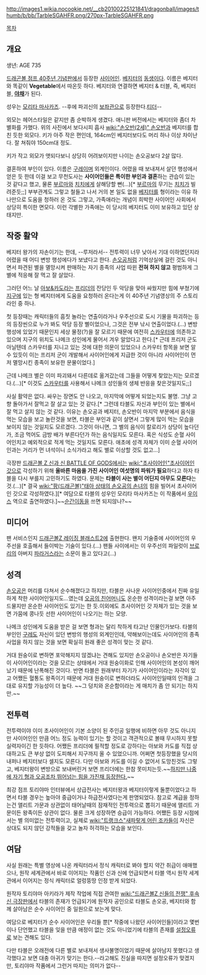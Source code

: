 http://images1.wikia.nocookie.net/__cb20100225121841/dragonball/images/thumb/b/bb/TarbleSGAHFR.png/270px-TarbleSGAHFR.png

[[목차]]

== 개요 ==
생년: AGE 735

[[드래곤볼 점프 40주년 기념판]]에서 등장한 [[사이어인]]. [[베지터]]의 [[동생]]이다. 이름은 베지터와 똑같이 '''Vegetable'''에서 따온듯 하다. 베지터와 연결하면 베지터 & 터블, 즉, 베지터블, '''[[야채]]'''가 된다.

성우는 [[모리타 마사카즈]]. --후에 파괴신의 [[우이스|보좌관]]으로 등장한다.[[티더]]--

외모는 헤어스타일은 같지만 좀 순박하게 생겼다. 애니판 버전에서는 베지터와 좀더 차별화를 가했다. 위의 사진에서 보다시피 흡사 [[wiki:"손오반(2세)" 손오반]]과 베지터를 합친 듯한 외모다. 키가 아주 작은 편인데, 164cm인 베지터보다도 머리 하나 이상 차이난다. 잘 쳐줘야 150cm대 정도.

키가 작고 외모가 앳되다보니 상당히 어려보이지만 나이는 손오공보다 2살 많다.

결혼하여 부인이 있다. 이름은 [[구레]]이며 외계인이다. 어렸을 때 보내져서 살던 행성에서 얻은 듯 한데 이걸 보고 무천도사는 '''사이어인들은 특이한 부인과 결혼'''하는 관습이 있는 것 같다고 했고, 물론 [[부르마]]와 [[치치]]에게 살해당할 뻔(...)[* [[부르마]]의 무기는 [[치치]]가 빌려준듯;;] 부부관계도 그렇고 철들고 나서 거의 본 일도 없을 [[베지터]]를 형이라는 이유 하나만으로 도움을 청하러 온 것도 그렇고, 가족애라는 개념이 희박한 사이어인 사회에서 상당히 특이한 면모다. 이런 각별한 가족애는 이 당시의 베지터도 이미 보유하고 있던 상태지만.

== 작중 활약 ==
베지터 왕가의 자손이기는 한데, --루저라서-- 전투력이 너무 낮아서 기대 이하였던지라 어렸을 때 어디 변방 행성에다가 보냈다고 한다. [[손오공]]처럼 기억상실에 걸린 것도 아니면서 파견된 별을 멸망시켜 판매하는 자기 종족의 사업 따윈 '''전혀 하지 않고''' 평범하게 그 별에 적응해 잘 먹고 잘 살았다.

그러던 어느 날 [[아보&카도]]라는 [[프리더]]의 잔당인 두 악당을 맞아 싸웠지만 힘에 부쳤기에 [[지구]]에 있는 형 베지터에게 도움을 요청하러 온다는게 이 40주년 기념영상의 주 스토리라인 중 하나.

첫 등장때는 캐릭터들의 흠칫 놀라는 연출이라거나 우주선으로 도시 기물을 파괴하는 등의 등장씬으로 누가 봐도 악당 등장 삘이었으나, 그것은 전부 낚시 연출이었다.(...) 변방 행성에 있었기 때문인지 세상 물정(?)을 잘 모르기 때문에 여전히 [[스카우터]]에 의존하고 있으며 지구의 위치도 나메크 성인에게 물어서 겨우 알았다고 한다.[* 근데 프리저 군도 아닐텐데 스카우터를 지니고 있는 것에 대한 의문이 있었으나 스카우터 항목을 보면 알 수 있듯이 이는 프리저 군이 개발해서 사이어인에게 지급한 것이 아니라 사이어인이 먼저 멸망시킨 종족이 보유한 문물이었다.]

근데 나메크 별은 이미 파괴돼서 다른데로 옮겨갔는데 그들을 어떻게 찾았는지는 모르겠다.(...)[* 이것도 [[스카우터]]를 사용해서 나메크 성인들의 생체 반응을 찾은것일지도;;]

사실 활약은 없다. 싸우는 장면도 안 나오고, 마지막에 어떻게 되었는지도 불명. 그냥 고향 돌아가서 잘먹고 잘 살고 있는 것 같다.[* 그런데 타블도 자신과 부인이 있는 별에서 잘 먹고 살지 않는 것 같다. 이유는 손오공과 베지터, 손오반이 마지막 부분에서 음식을 먹는 모습을 보고 놀란것을 보면, 타블은 부인과 같이 살면서 그렇게 많이 먹는 모습을 보이지 않는 것일지도 모르겠다. 그것이 아니면, 그 별의 음식이 칼로리가 상당이 높다던가, 조금 먹어도 금방 배가 부른다던가 하는 음식일지도 모른다. 혹은 식성도 순혈 사이어인치고 예외적으로 적게 먹는 것일지도 모른다. 애초에 성격 자체가 이미 순혈 사이어인과는 거리가 먼 녀석이니 소식가라고 해도 별로 이상할 것도 없고...]

극장판 [[드래곤볼 Z 신과 신 BATTLE OF GODS]]에서는 [[wiki:"초사이어인"초사이어인 갓]]으로 각성하기 위해 '''올바른 마음을 가진 사이어인 여섯명의 파워가 필요'''하다고 하자 타블을 다시 부를지 고민하기도 하였다. 문제는 '''타블이 사는 별이 어딘지 아무도 모른다'''는 것.(...)[* 결국 [[wiki:"팡(드래곤볼)"태아 상태의 손오공의 손녀]]의 힘을 빌어서 초사이어인 갓으로 각성하였다.][* 여담으로 타블의 성우인 모리타 마사카즈는 이 작품에서 [[우이스]] 역으로 출연하였다.]~~[[순간이동]]을 쓰면 되지않나?~~

== 미디어 ==
팬 서비스인지 [[드래곤볼Z 레이징 블래스트2]]에 출현한다. 왠지 기술중에 사이어인의 우주선을 호출해서 들이박는 기술이 있다.(...) 팬들 사이에서는 이 우주선의 파일럿이 [[브로리]]의 아버지 [[파라거스]]라는 소문이 돌고 있다고(...)

== 성격 ==
[[손오공]]은 머리를 다쳐서 순수해졌다고 하지만, 타블은 사나운 사이어인중에서 진짜 유일하게 착한 사이어인일지도...였는데 [[기네|오공의 친어머니]]도 온순한 성격이라는걸 보면 아주 드물지만 온순한 사이어인도 있기는 한 듯.이외에도 초사이어인 갓 자체가 있는 것을 보면 가뭄에 콩나듯 선한 사이어인이 나오기는 하는 모양.

나메크 성인에게 도움을 받은 걸 보면 형과는 달리 착하게 타고난 인물인가보다. 타블의 부인인 [[구레]]도 자신이 있던 변방의 행성의 외계인인데, 약해보이는데도 사이어인의 종족 사업을 하지 않는 것을 보면 확실히 원래 좋은 성격이 맞는 것 같다.

거대 원숭이로 변하면 포악해지지 않겠냐는 견해도 있지만 손오공이나 손오반은 자기들이 사이어인이라는 것을 모르는 상태에서 거대 원숭이화로 인해 사이어인의 본성이 깨어났기 때문에 난폭해진 것이다. 반면 타블은 원래부터 자기가 사이어인이라는 자각이 있고 어쨌든 혈통도 왕족이기 때문에 거대 원숭이로 변하더라도 사이어인일때의 인격을 그대로 유지할 가능성이 더 높다. ~~그 덩치와 온순함이라는 게 매치가 좀 안 되기는 하지만.~~

== 전투력 ==
전투력이야 이미 초사이어인이 기본 소양이 된 주인공 일행에 비하면 아무 것도 아니지만 사이어인인 만큼 어느 정도 능력이 있기는 할 것이고 객관적으로 볼때 무시하지 못할 실력자이긴 한 듯하다. 어쨌든 프리더에 필적할 정도로 강하다는 아보와 카도를 직접 상대하고도 큰 부상 없이 도피해서 지구까지 올 수 있었으니까. 어쩌면 첫등장했을 당시의 내퍼나 베지터보다 셀지도 모른다. 다만 아보와 카도를 이길 수 없어서 도망친것도 그렇고, 베지터왕이 변방으로 보내버린거 보면 프리더에는 한참 못미치는듯.~~[[우이스|하지만 나중에 자기 형과 오공조차 뛰어넘는 힘을 가진채 등장한다.]]~~

최강 점프 토리야마 인터뷰에서 상급전사는 베지터왕과 베지터이렇게 둘뿐이었다고 하면서 타블 경우는 높아야 중급이거나 하급전사였다는게 판명되었다. 참고로 계급을 정하는건 앨리트 가문과 상관없이 태어날때의 잠재적인 전투력으로 뽑히기 때문에 앨리트 가문이든 왕족이든 상관이 없다. 물론 크게 성장하면 승급이 가능하다. 어쨌든 등장 시점에서는 별 의미없는 전투력이고, 실제로 [[wiki:"트랭크스"새파랗게 어린 조카]]들이 자신은 상대도 되지 않던 강적들을 갖고 놀자 허걱하는 모습을 보인다. 

== 여담 ==
사실 원래는 특별 영상에 나온 캐릭터라서 정식 캐릭터로 봐야 할지 약간 취급이 애매했으나, 원작 세계관에서 바로 이어지는 작품인 신과 신에 언급되면서 타블 역시 원작 세계관에서 이어지는 정식 캐릭터로 얼렁뚱땅 인정 받게 되었다.

원작자 토리야마 아키라가 제작 작업에 직접 관여한 [[wiki:"드래곤볼Z 신들의 전쟁" 후속 신 극장판]]에서 타블의 존재가 언급되기에 원작자 공인으로 타블도 손오공, 베지터와 함께 살아남은 순수 사이어인 중 일원으로 보는게 맞다. 

여담으로 베지터가 순수 사이어인은 우리들 뿐[* 작중에 나왔던 사이어인들]이라고 몇번이나 단언했고 타블을 잊을 만큼 애정이 없는 것도 아니었기에 타블의 존재를 [[설정오류]]로 보는 견해도 있다.

다만 타블은 오래전에 다른 별로 보내져서 생사불명이었기 때문에 살아남지 못했다고 생각했다고 보면 대충 아귀가 맞기는 한다.--라고해도 진실을 따지면 설정오류가 맞겠지만, 토리야마 작품에서 그런거 따지는 의미가 없다--

